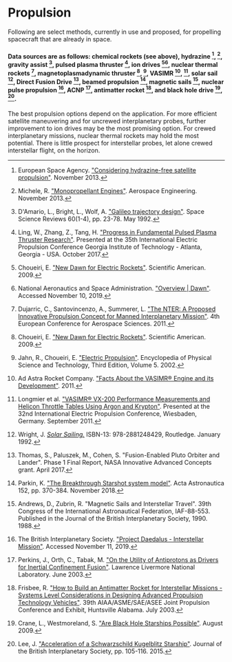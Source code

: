 # Propulsion
Following are select methods, currently in use and proposed, for propelling spacecraft that are already in space.

#### Data sources are as follows: chemical rockets (see above), hydrazine [^7], [^13], gravity assist [^5], pulsed plasma thruster [^11], ion drives [^3][^14], nuclear thermal rockets [^6], magnetoplasmadynamic thruster [^3], [^9], VASIMR [^1], [^12], solar sail [^19], Direct Fusion Drive [^18], beamed propulsion [^15], magnetic sails [^2], nuclear pulse propulsion [^17], ACNP [^16], antimatter rocket [^8], and black hole drive [^4], [^10].

The best propulsion options depend on the application. For more efficient satellite maneuvering and for uncrewed interplanetary probes, further improvement to ion drives may be the most promising option. For crewed interplanetary missions, nuclear thermal rockets may hold the most potential. There is little prospect for interstellar probes, let alone crewed interstellar flight, on the horizon.

[^1]: Ad Astra Rocket Company. ["Facts About the VASIMR® Engine and its Development"](http://www.adastrarocket.com/VASIMR_development_AdAstra_15July2011.pdf). 2011.

[^2]: Andrews, D., Zubrin, R. "Magnetic Sails and Interstellar Travel". 39th Congress of the International Astronautical Federation, IAF-88-553. Published in the Journal of the British Interplanetary Society, 1990. 1988.

[^3]: Choueiri, E. ["New Dawn for Electric Rockets"](https://alfven.princeton.edu/publications/choueiri-sciam-2009). Scientific American. 2009.

[^4]: Crane, L., Westmoreland, S. ["Are Black Hole Starships Possible"](https://arxiv.org/abs/0908.1803). August 2009.

[^5]: D'Amario, L., Bright, L., Wolf, A. ["Galileo trajectory design"](https://ntrs.nasa.gov/search.jsp?R=19920061956). Space Science Reviews 60(1-4), pp. 23-78. May 1992.

[^6]: Dujarric, C., Santovincenzo, A., Summerer, L. ["The NTER: A Proposed Innovative Propulsion Concept for Manned Interplanetary Mission"](https://www.esa.int/gsp/ACT/doc/PRO/ACT-RPR-PRO-1107-LS-NTER.pdf). 4th European Conference for Aerospace Sciences. 2011.

[^7]: European Space Agency. ["Considering hydrazine-free satellite propulsion"](http://www.esa.int/Enabling_Support/Space_Engineering_Technology/Considering_hydrazine-free_satellite_propulsion). November 2013.

[^8]: Frisbee, R. ["How to Build an Antimatter Rocket for Interstellar Missions - Systems Level Considerations in Designing Advanced Propulsion Technology Vehicles"](https://trs.jpl.nasa.gov/bitstream/handle/2014/38278/03-1942.pdf?sequence=1). 39th AIAA/ASME/SAE/ASEE Joint Propulsion Conference and Exhibit, Huntsville Alabama. July 2003.

[^9]: Jahn, R., Choueiri, E. ["Electric Propulsion"](https://alfven.princeton.edu/publications/ep-encyclopedia-2001). Encyclopedia of Physical Science and Technology, Third Edition, Volume 5. 2002.

[^10]: Lee, J. ["Acceleration of a Schwarzschild Kugelblitz Starship"](https://www.researchgate.net/publication/293633217_Acceleration_of_a_Schwarzschild_Kugelblitz_Starship). Journal of the British Interplanetary Society, pp. 105-116. 2015.

[^11]: Ling, W., Zhang, Z., Tang, H. ["Progress in Fundamental Pulsed Plasma Thruster Research"](https://iepc2017.org/sites/default/files/speaker-papers/iepc-2017-140.pdf). Presented at the 35th International Electric Propulsion Conference Georgia Institute of Technology - Atlanta, Georgia - USA. October 2017.

[^12]: Longmier et al. ["VASIMR® VX-200 Performance Measurements and Helicon Throttle Tables Using Argon and Krypton"](http://www.adastrarocket.com/Ben_IEPC11-156.pdf). Presented at the 32nd International Electric Propulsion Conference, Wiesbaden, Germany. September 2011.

[^13]: Michele, R. ["Monopropellant Engines"](https://www.aerospacengineering.net/monopropellant-engines/). Aerospace Engineering. November 2013.

[^14]: National Aeronautics and Space Administration. ["Overview | Dawn"](https://solarsystem.nasa.gov/missions/dawn/overview/). Accessed November 10, 2019.

[^15]: Parkin, K. ["The Breakthrough Starshot system model"](https://www.sciencedirect.com/science/article/abs/pii/S0094576518310543?via%3Dihub). Acta Astronautica 152, pp. 370-384. November 2018.

[^16]: Perkins, J., Orth, C., Tabak, M. ["On the Utility of Antiprotons as Drivers for Inertial Confinement Fusion"](https://cui.unige.ch/isi/sscr/phys/Perkins-Ort-Tabak.pdf). Lawrence Livermore National Laboratory. June 2003.

[^17]: The British Interplanetary Society. ["Project Daedalus - Interstellar Mission"](https://www.bis-space.com/what-we-do/projects/project-daedalus). Accessed November 11, 2019.

[^18]: Thomas, S., Paluszek, M., Cohen, S. "Fusion-Enabled Pluto Orbiter and Lander". Phase 1 Final Report, NASA Innovative Advanced Concepts grant. April 2017.

[^19]: Wright, J. [*Solar Sailing.*](https://www.amazon.com/Space-Sailing-Jerome-Wright/dp/288124842X) ISBN-13: 978-2881248429, Routledge. January 1992.